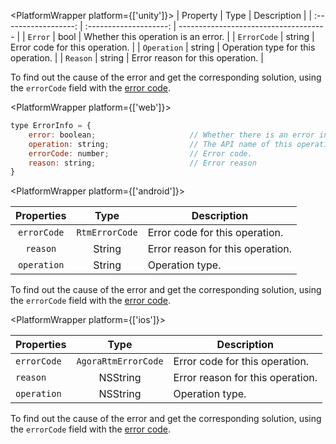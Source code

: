 <PlatformWrapper platform={['unity']}>
| Property | Type | Description |
| :------------------: | :--------------------: | ------------------------------------- |
|   `Error`   |  bool  | Whether this operation is an error. |
| `ErrorCode` | string | Error code for this operation. |
| `Operation` | string | Operation type for this operation. |
| `Reason` | string | Error reason for this operation. |

To find out the cause of the error and get the corresponding solution, using the `errorCode` field with the <a href="/doc/rtm2/unity/error-codes">error code</a >.

</PlatformWrapper>

<PlatformWrapper platform={['web']}>

```javascript
type ErrorInfo = {
    error: boolean;                     // Whether there is an error in this operation
    operation: string;                  // The API name of this operation
    errorCode: number;                  // Error code.
    reason: string;                     // Error reason
}
```

</PlatformWrapper>

<PlatformWrapper platform={['android']}>

| Properties | Type | Description |
| :------------------: | :--------------------: | ------------------------------------- |
| `errorCode` | `RtmErrorCode` | Error code for this operation. |
| `reason` | String | Error reason for this operation. |
| `operation` | String | Operation type. |

To find out the cause of the error and get the corresponding solution, using the `errorCode` field with the <a href="/doc/rtm2/android/error-codes">error code</a >.

</PlatformWrapper>

<PlatformWrapper platform={['ios']}>

| Properties | Type | Description |
| :------------------ | :--------------------: | ------------------------------------- |
| `errorCode` | `AgoraRtmErrorCode` | Error code for this operation. |
| `reason` | NSString | Error reason for this operation. |
| `operation` | NSString | Operation type. |

To find out the cause of the error and get the corresponding solution, using the `errorCode` field with the <a href="/doc/rtm2/ios/error-codes">error code</a >.

</PlatformWrapper>